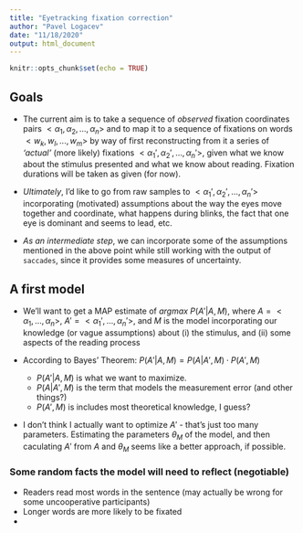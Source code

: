 ```yaml
---
title: "Eyetracking fixation correction"
author: "Pavel Logacev"
date: "11/18/2020"
output: html_document
---
```


```r
knitr::opts_chunk$set(echo = TRUE)
```

## Goals

- The current aim is to take a sequence of *observed* fixation coordinates pairs $<\alpha_1, \alpha_2, \ldots, \alpha_n>$ and to map it to a sequence of fixations on words $<w_k, w_l, ..., w_m>$ by way of first reconstructing from it a series of *'actual'* (more likely) fixations $<\alpha_1', \alpha_2', \ldots, \alpha_n'>$, given what we know about the stimulus presented and what we know about reading. Fixation durations will be taken as given (for now).

- *Ultimately*, I'd like to go from raw samples to $<\alpha_1', \alpha_2', \ldots, \alpha_n'>$ incorporating (motivated) assumptions about the way the eyes move together and coordinate, what happens during blinks, the fact that one eye is dominant and seems to lead, etc. 

- *As an intermediate step*, we can incorporate some of the assumptions mentioned in the above point while still working with the output of `saccades`, since it provides some measures of uncertainty.  


## A first model

- We'll want to get a MAP estimate of $argmax~P(A'|A, M)$, where $A=<\alpha_1, \ldots, \alpha_n>$, $A'=<\alpha_1', \ldots, \alpha_n'>$, and $M$ is the model incorporating our knowledge (or vague assumptions) about (i) the stimulus, and (ii) some aspects of the reading process

- According to Bayes' Theorem: $P(A'|A,M) = P(A|A',M)\cdot P(A',M)$
  * $P(A'|A,M)$ is what we want to maximize. 
  * $P(A|A',M)$ is the term that models the measurement error (and other things?)
  * $P(A',M)$ is includes most theoretical knowledge, I guess?
  
- I don't think I actually want to optimize $A'$ - that's just too many parameters. Estimating the parameters $\theta_M$ of the model, and then caculating $A'$ from $A$ and $\theta_M$ seems like a better approach, if possible. 

### Some random facts the model will need to reflect (negotiable)
- Readers read most words in the sentence (may actually be wrong for some uncooperative participants)
- Longer words are more likely to be fixated
- 

